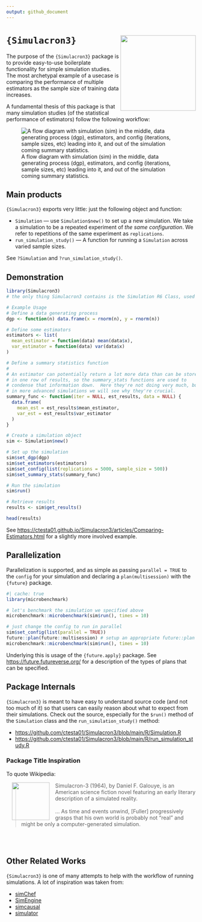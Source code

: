 ```yaml
---
output: github_document
---
```


# `{Simulacron3}` <img src='man/figures/logo.png' style="float:right; height:200px;" align='right' />

The purpose of the `{Simulacron3}` package is to provide easy-to-use boilerplate
functionality for simple simulation studies. The most archetypal example
of a usecase is comparing the performance of multiple estimators as the
sample size of training data increases.

A fundamental thesis of this package is that many simulation studies (of the
statistical performance of estimators) follow the following workflow:

![A flow diagram with simulation (sim) in the middle, data generating process (dgp), estimators, and config (iterations, sample sizes, etc) leading into it, and out of the simulation coming summary statistics.](man/figures/simulation_diagram.png)

## Main products

`{Simulacron3}` exports very little: just the following object and function: 

  * `Simulation` — use `Simulation$new()` to set up a new simulation.  We take a 
  simulation to be a repeated experiment of _the same configuration_. We refer
  to repetitions of the same experiment as `replications`. 
  * `run_simulation_study()` — A function for running a `Simulation` across 
  varied sample sizes. 
  
See `?Simulation` and `?run_simulation_study()`.

## Demonstration

```r
library(Simulacron3)
# the only thing Simulacron3 contains is the Simulation R6 Class, used below

# Example Usage
# Define a data generating process
dgp <- function(n) data.frame(x = rnorm(n), y = rnorm(n))

# Define some estimators 
estimators <- list(
  mean_estimator = function(data) mean(data$x),
  var_estimator = function(data) var(data$x)
)

# Define a summary statistics function 
# 
# An estimator can potentially return a lot more data than can be stored
# in one row of results, so the summary_stats functions are used to 
# condense that information down.  Here they're not doing very much, but
# in more advanced simulations we will see why they're crucial. 
summary_func <- function(iter = NULL, est_results, data = NULL) {
  data.frame(
    mean_est = est_results$mean_estimator,
    var_est = est_results$var_estimator
  )
}

# Create a simulation object
sim <- Simulation$new()

# Set up the simulation
sim$set_dgp(dgp)
sim$set_estimators(estimators)
sim$set_config(list(replications = 5000, sample_size = 500))
sim$set_summary_stats(summary_func)

# Run the simulation
sim$run()

# Retrieve results
results <- sim$get_results()

head(results)
```

See <https://ctesta01.github.io/Simulacron3/articles/Comparing-Estimators.html> for
a slightly more involved example.

## Parallelization 

Parallelization is supported, and as simple as passing `parallel = TRUE` 
to the `config` for your simulation and declaring a `plan(multisession)` 
with the `{future}` package. 

```r
#| cache: true
library(microbenchmark)

# let's benchmark the simulation we specified above 
microbenchmark::microbenchmark(sim$run(), times = 10)

# just change the config to run in parallel
sim$set_config(list(parallel = TRUE)) 
future::plan(future::multisession) # setup an appropriate future::plan 
microbenchmark::microbenchmark(sim$run(), times = 10)
```

Underlying this is usage of the `{future.apply}` package. See 
<https://future.futureverse.org/> for a description of the 
types of plans that can be specified.

## Package Internals 

`{Simulacron3}` is meant to have easy to understand source code (and
not too much of it) so that users can easily reason about what to expect
from their simulations. Check out the source, especially for the `$run()` method of the `Simulation` class and the `run_simulation_study()` method: 

  - <https://github.com/ctesta01/Simulacron3/blob/main/R/Simulation.R>
  - <https://github.com/ctesta01/Simulacron3/blob/main/R/run_simulation_study.R>

### Package Title Inspiration

To quote Wikipedia: 

<img src="https://upload.wikimedia.org/wikipedia/en/7/70/DanielFGalouye-Simulacron-3.jpg" align='left' hspace='15' width='100px' />

> Simulacron-3 (1964), by Daniel F. Galouye, is an American science fiction novel featuring an early literary description of a simulated reality. <br><br>
> ... As time and events unwind, [Fuller] progressively grasps that his own world is
probably not "real" and might be only a computer-generated simulation.

<br><br>

## Other Related Works

`{Simulacron3}` is one of many attempts to help with the workflow of running
simulations. A lot of inspiration was taken from: 

  - [simChef](https://github.com/Yu-Group/simChef)
  - [SimEngine](https://avi-kenny.github.io/SimEngine/)
  - [simcausal](https://www.jstatsoft.org/article/view/v081i02)
  - [simulator](https://github.com/jacobbien/simulator)
